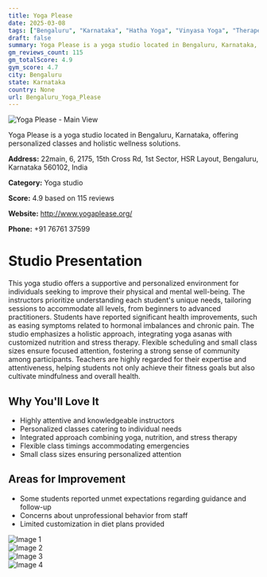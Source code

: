 ```yaml
---
title: Yoga Please
date: 2025-03-08
tags: ["Bengaluru", "Karnataka", "Hatha Yoga", "Vinyasa Yoga", "Therapeutic Yoga", "personalized approach", "holistic wellness", "Bengaluru"]  
draft: false
summary: Yoga Please is a yoga studio located in Bengaluru, Karnataka, offering personalized classes and holistic wellness solutions.
gm_reviews_count: 115
gm_totalScore: 4.9
gym_score: 4.7
city: Bengaluru
state: Karnataka
country: None
url: Bengaluru_Yoga_Please
---
```


<div className="aspect-[16/9] relative my-8">
  <img 
    src="https://lh5.googleusercontent.com/p/AF1QipMGcsKPe-svmC2zuY5I3wYo9-Cnu8g_etp7jd_0=w1920-h1080-k-no"
    alt="Yoga Please - Main View"
    className="object-cover absolute inset-0 w-full h-full rounded-lg"
  />
</div>

Yoga Please is a yoga studio located in Bengaluru, Karnataka, offering personalized classes and holistic wellness solutions.

**Address:** 22main, 6, 2175, 15th Cross Rd, 1st Sector, HSR Layout, Bengaluru, Karnataka 560102, India

**Category:** Yoga studio

**Score:** 4.9 based on 115 reviews

**Website:** http://www.yogaplease.org/

**Phone:** +91 76761 37599

# Studio Presentation

This yoga studio offers a supportive and personalized environment for individuals seeking to improve their physical and mental well-being. The instructors prioritize understanding each student's unique needs, tailoring sessions to accommodate all levels, from beginners to advanced practitioners. Students have reported significant health improvements, such as easing symptoms related to hormonal imbalances and chronic pain. The studio emphasizes a holistic approach, integrating yoga asanas with customized nutrition and stress therapy. Flexible scheduling and small class sizes ensure focused attention, fostering a strong sense of community among participants. Teachers are highly regarded for their expertise and attentiveness, helping students not only achieve their fitness goals but also cultivate mindfulness and overall health.

## Why You'll Love It

- Highly attentive and knowledgeable instructors
- Personalized classes catering to individual needs
- Integrated approach combining yoga, nutrition, and stress therapy
- Flexible class timings accommodating emergencies
- Small class sizes ensuring personalized attention

## Areas for Improvement

- Some students reported unmet expectations regarding guidance and follow-up
- Concerns about unprofessional behavior from staff
- Limited customization in diet plans provided

<div className="grid grid-cols-1 xl:grid-cols-2 gap-4 my-8">
<div className="aspect-[4/3] relative"><img src="https://lh5.googleusercontent.com/p/AF1QipMUqX6Dv_zaW4Y3UGfbEsY2dNem9uhFzrkZFWnH=w1920-h1080-k-no" alt="Image 1" className="object-cover absolute inset-0 w-full h-full rounded-lg" /></div>
<div className="aspect-[4/3] relative"><img src="https://lh5.googleusercontent.com/p/AF1QipPcPj2gIlxDf-YnJ12tFH6vAmovK6PboUzXHK9m=w1920-h1080-k-no" alt="Image 2" className="object-cover absolute inset-0 w-full h-full rounded-lg" /></div>
<div className="aspect-[4/3] relative"><img src="https://lh5.googleusercontent.com/p/AF1QipMYq8iHeyLXCnkL2dY_ujlfwLOWeZFciaTylhUy=w1920-h1080-k-no" alt="Image 3" className="object-cover absolute inset-0 w-full h-full rounded-lg" /></div>
<div className="aspect-[4/3] relative"><img src="https://lh5.googleusercontent.com/p/AF1QipNTwngd3o9jKiWAgYgUvr9F3sg8RvP1mvquh18V=w1920-h1080-k-no" alt="Image 4" className="object-cover absolute inset-0 w-full h-full rounded-lg" /></div>
</div>